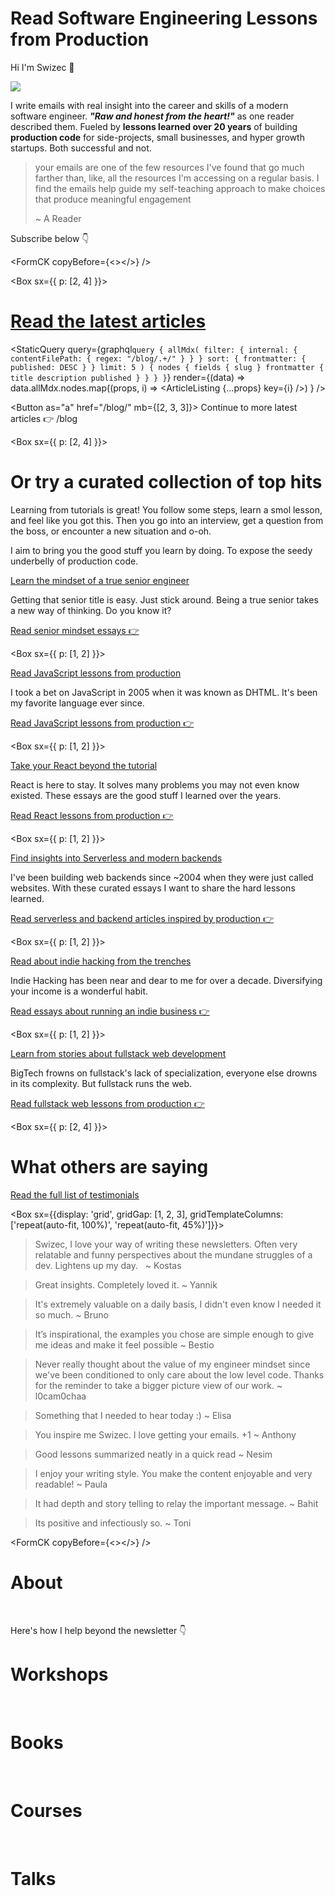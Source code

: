 
# Read Software Engineering Lessons from Production

Hi I'm Swizec 👋

![](../images/react-summit-close-2.jpeg)

I write emails with real insight into the career and skills of a modern software engineer. **_"Raw and honest from the heart!"_** as one reader described them. Fueled by **lessons learned over 20 years** of building **production code** for side-projects, small businesses, and hyper growth startups. Both successful and not.

> your emails are one of the few resources I've found that go much farther than, like, all the resources I'm accessing on a regular basis. I find the emails help guide my self-teaching approach to make choices that produce meaningful engagement
>
> ~ A Reader

Subscribe below 👇

<FormCK copyBefore={<></>} />

<Box sx={{ p: [2, 4] }}>&nbsp;</Box>

# [Read the latest articles](/blog/)

<StaticQuery
  query={graphql`
    query {
      allMdx(
        filter: { internal: { contentFilePath: { regex: "/blog/.+/" } } }
        sort: { frontmatter: { published: DESC } }
        limit: 5
      ) {
        nodes {
          fields {
            slug
          }
          frontmatter {
            title
            description
            published
          }
        }
      }
    }
  `}
  render={(data) =>
    data.allMdx.nodes.map((props, i) => <ArticleListing {...props} key={i} />)
  }
/>

<Button as="a" href="/blog/" mb={[2, 3, 3]}>
  Continue to more latest articles 👉 /blog
</Button>

<Box sx={{ p: [2, 4] }}>&nbsp;</Box>

# Or try a curated collection of top hits

Learning from tutorials is great! You follow some steps, learn a smol lesson, and feel like you got this. Then you go into an interview, get a question from the boss, or encounter a new situation and o-oh.

I aim to bring you the good stuff you learn by doing. To expose the seedy underbelly of production code.

<Heading as="h2" >

[Learn the mindset of a true senior engineer](/collections/seniormindset/)

</Heading>

Getting that senior title is easy. Just stick around. Being a true senior takes a new way of thinking. Do you know it?

[Read senior mindset essays 👉](/collections/seniormindset/)

<Box sx={{ p: [1, 2] }}>&nbsp;</Box>

<Heading as="h2">

[Read JavaScript lessons from production](/collections/javascript/)

</Heading>

I took a bet on JavaScript in 2005 when it was known as DHTML. It's been my favorite language ever since.

[Read JavaScript lessons from production 👉](/collections/javascript/)

<Box sx={{ p: [1, 2] }}>&nbsp;</Box>

<Heading as="h2">

[Take your React beyond the tutorial](/collections/react/)

</Heading>

React is here to stay. It solves many problems you may not even know existed. These essays are the good stuff I learned over the years.

[Read React lessons from production 👉](/collections/react/)

<Box sx={{ p: [1, 2] }}>&nbsp;</Box>

<Heading as="h2">

[Find insights into Serverless and modern backends](/collections/serverless/)

</Heading>

I've been building web backends since ~2004 when they were just called websites. With these curated essays I want to share the hard lessons learned.

[Read serverless and backend articles inspired by production 👉](/collections/serverless/)

<Box sx={{ p: [1, 2] }}>&nbsp;</Box>

<Heading as="h2">

[Read about indie hacking from the trenches](/collections/indie-hacking/)

</Heading>

Indie Hacking has been near and dear to me for over a decade. Diversifying your income is a wonderful habit.

[Read essays about running an indie business 👉](/collections/indie-hacking/)

<Box sx={{ p: [1, 2] }}>&nbsp;</Box>

<Heading as="h2">

[Learn from stories about fullstack web development](/collections/fullstack-web/)

</Heading>

BigTech frowns on fullstack's lack of specialization, everyone else drowns in its complexity. But fullstack runs the web.

[Read fullstack web lessons from production 👉](/collections/fullstack-web/)

<Box sx={{ p: [2, 4] }}>&nbsp;</Box>

# What others are saying

[Read the full list of testimonials](/testimonials/)

<Box sx={{display: 'grid', gridGap: [1, 2, 3], gridTemplateColumns: ['repeat(auto-fit, 100%)', 'repeat(auto-fit, 45%)']}}>

> Swizec, I love your way of writing these newsletters. Often very relatable and funny perspectives about the mundane struggles of a dev. Lightens up my day.  
> ~ Kostas

> Great insights. Completely loved it.
> ~ Yannik

> It's extremely valuable on a daily basis, I didn't even know I needed it so much.
> ~ Bruno

> It’s inspirational, the examples you chose are simple enough to give me ideas and make it feel possible
> ~ Bestio

> Never really thought about the value of my engineer mindset since we've been conditioned to only care about the low level code. Thanks for the reminder to take a bigger picture view of our work.
> ~ l0cam0chaa

> Something that I needed to hear today :)
> ~ Elisa

> You inspire me Swizec. I love getting your emails. +1
> ~ Anthony

> Good lessons summarized neatly in a quick read
> ~ Nesim

> I enjoy your writing style. You make the content enjoyable and very readable!
> ~ Paula

> It had depth and story telling to relay the important message.
> ~ Bahit

> Its positive and infectiously so.
> ~ Toni

</Box>

<FormCK copyBefore={<></>} />

# About

<About />
<Box sx={{ p: [2, 4] }}>&nbsp;</Box>

Here's how I help beyond the newsletter 👇

# Workshops

<Workshops />
<Box sx={{ p: [2, 4] }}>&nbsp;</Box>

# Books

<Books />
<Box sx={{ p: [2, 4] }}>&nbsp;</Box>

# Courses

<Courses />
<Box sx={{ p: [2, 4] }}>&nbsp;</Box>

# Talks

<Talks />
